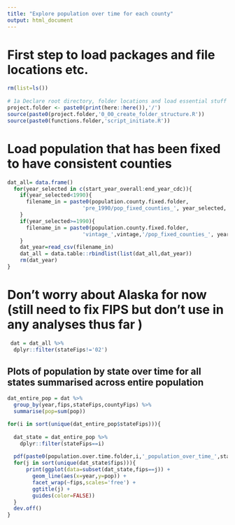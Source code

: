 ```yaml
---
title: "Explore population over time for each county"
output: html_document
---
```


# First step to load packages and file locations etc.
```r
rm(list=ls())
 
# 1a Declare root directory, folder locations and load essential stuff
project.folder <- paste0(print(here::here()),'/')
source(paste0(project.folder,'0_00_create_folder_structure.R'))
source(paste0(functions.folder,'script_initiate.R'))
```

# Load population that has been fixed to have consistent counties
```r
dat_all= data.frame()
  for(year_selected in c(start_year_overall:end_year_cdc)){
    if(year_selected<1990){
      filename_in = paste0(population.county.fixed.folder,
                        'pre_1990/pop_fixed_counties_', year_selected,'.csv')  
    }
    if(year_selected>=1990){
      filename_in = paste0(population.county.fixed.folder,
                        'vintage_',vintage,'/pop_fixed_counties_', year_selected,'.csv')
    }
    dat_year=read_csv(filename_in)
    dat_all = data.table::rbindlist(list(dat_all,dat_year))
    rm(dat_year)
}
```

# Don't worry about Alaska for now (still need to fix FIPS but don't use in any analyses thus far )
```r
 dat = dat_all %>%
  dplyr::filter(stateFips!='02')
```

## Plots of population by state over time for all states summarised across entire population
```r

dat_entire_pop = dat %>%
  group_by(year,fips,stateFips,countyFips) %>%
  summarise(pop=sum(pop))

for(i in sort(unique(dat_entire_pop$stateFips))){
  
  dat_state = dat_entire_pop %>%
    dplyr::filter(stateFips==i)
  
  pdf(paste0(population.over.time.folder,i,'_population_over_time_',start_year_overall,'_',end_year_cdc,'.pdf'),paper='a4r',height=0,width=0)
  for(j in sort(unique(dat_state$fips))){
      print(ggplot(data=subset(dat_state,fips==j)) + 
        geom_line(aes(x=year,y=pop)) +
        facet_wrap(~fips,scales='free') +
        ggtitle(j) +
        guides(color=FALSE))
  }
  dev.off()
}
```
